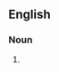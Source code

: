 ==English==

===Noun===
{{en-noun|sg=[[middle]]-of-the-[[road]]er}}

# {{alternative spelling of|[[middleoftheroader]]}}